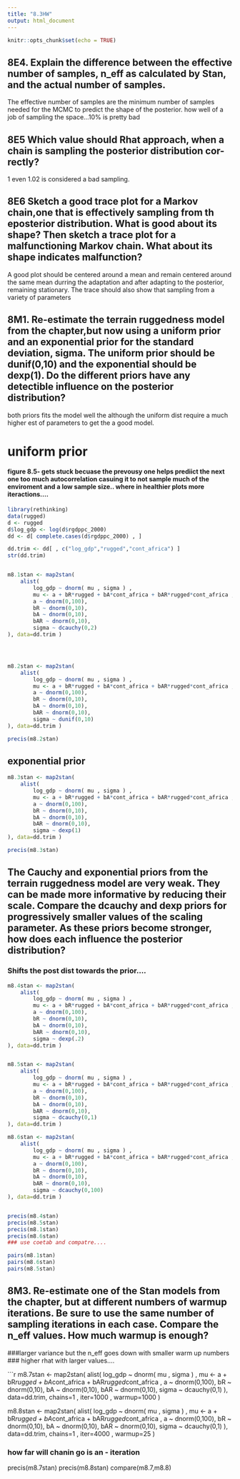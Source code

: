 ```yaml
---
title: "8.3HW"
output: html_document
---
```


```r
knitr::opts_chunk$set(echo = TRUE)
```

## 8E4. Explain the difference between the effective number of samples, n_eff as calculated by Stan, and the actual number of samples.

The effective number of samples are the minimum number of samples needed for the MCMC to predict the shape of the posterior. how well of a job of sampling the space...10% is pretty bad


## 8E5 Which value should Rhat approach, when a chain is sampling the posterior distribution cor- rectly?

1 even 1.02 is considered a bad sampling. 

## 8E6 Sketch a good trace plot for a Markov chain,one that is effectively sampling from th eposterior distribution. What is good about its shape? Then sketch a trace plot for a malfunctioning Markov chain. What about its shape indicates malfunction?

A good plot should be centered around a mean and remain centered around the same mean durring the adaptation and after adapting to the posterior, remaining stationary. The trace should also show that sampling from a variety of parameters 

## 8M1. Re-estimate the terrain ruggedness model from the chapter,but now using a uniform prior and an exponential prior for the standard deviation, sigma. The uniform prior should be dunif(0,10) and the exponential should be dexp(1). Do the different priors have any detectible influence on the posterior distribution?


both priors fits the model well the although the uniform dist require a much higher est of parameters to get the a good model.


# uniform prior
#### figure 8.5- gets stuck becuase the prevousy one helps prediict the next one too much autocorrelation casuing it to not sample much of the enviroment and a low sample size.. where in healthier plots more iteractions....

```r
library(rethinking)
data(rugged)
d <- rugged
d$log_gdp <- log(d$rgdppc_2000)
dd <- d[ complete.cases(d$rgdppc_2000) , ]

dd.trim <- dd[ , c("log_gdp","rugged","cont_africa") ]
str(dd.trim)


m8.1stan <- map2stan(
    alist(
        log_gdp ~ dnorm( mu , sigma ) ,
        mu <- a + bR*rugged + bA*cont_africa + bAR*rugged*cont_africa ,
        a ~ dnorm(0,100),
        bR ~ dnorm(0,10),
        bA ~ dnorm(0,10),
        bAR ~ dnorm(0,10),
        sigma ~ dcauchy(0,2)
), data=dd.trim )




m8.2stan <- map2stan(
    alist(
        log_gdp ~ dnorm( mu , sigma ) ,
        mu <- a + bR*rugged + bA*cont_africa + bAR*rugged*cont_africa ,
        a ~ dnorm(0,100),
        bR ~ dnorm(0,10),
        bA ~ dnorm(0,10),
        bAR ~ dnorm(0,10),
        sigma ~ dunif(0,10)
), data=dd.trim )

precis(m8.2stan)
```

## exponential prior


```r
m8.3stan <- map2stan(
    alist(
        log_gdp ~ dnorm( mu , sigma ) ,
        mu <- a + bR*rugged + bA*cont_africa + bAR*rugged*cont_africa ,
        a ~ dnorm(0,100),
        bR ~ dnorm(0,10),
        bA ~ dnorm(0,10),
        bAR ~ dnorm(0,10),
        sigma ~ dexp(1)
), data=dd.trim )

precis(m8.3stan)
```

## The Cauchy and exponential priors from the terrain ruggedness model are very weak. They can be made more informative by reducing their scale. Compare the dcauchy and dexp priors for progressively smaller values of the scaling parameter. As these priors become stronger, how does each influence the posterior distribution?

### Shifts the post dist towards the prior....

```r

m8.4stan <- map2stan(
    alist(
        log_gdp ~ dnorm( mu , sigma ) ,
        mu <- a + bR*rugged + bA*cont_africa + bAR*rugged*cont_africa ,
        a ~ dnorm(0,100),
        bR ~ dnorm(0,10),
        bA ~ dnorm(0,10),
        bAR ~ dnorm(0,10),
        sigma ~ dexp(.2)
), data=dd.trim )


m8.5stan <- map2stan(
    alist(
        log_gdp ~ dnorm( mu , sigma ) ,
        mu <- a + bR*rugged + bA*cont_africa + bAR*rugged*cont_africa ,
        a ~ dnorm(0,100),
        bR ~ dnorm(0,10),
        bA ~ dnorm(0,10),
        bAR ~ dnorm(0,10),
        sigma ~ dcauchy(0,1)
), data=dd.trim )

m8.6stan <- map2stan(
    alist(
        log_gdp ~ dnorm( mu , sigma ) ,
        mu <- a + bR*rugged + bA*cont_africa + bAR*rugged*cont_africa ,
        a ~ dnorm(0,100),
        bR ~ dnorm(0,10),
        bA ~ dnorm(0,10),
        bAR ~ dnorm(0,10),
        sigma ~ dcauchy(0,100)
), data=dd.trim )


precis(m8.4stan)
precis(m8.5stan)
precis(m8.1stan)
precis(m8.6stan)
### use coetab and compatre....

pairs(m8.1stan)
pairs(m8.6stan)
pairs(m8.5stan)
```

## 8M3. Re-estimate one of the Stan models from the chapter, but at different numbers of warmup iterations. Be sure to use the same number of sampling iterations in each case. Compare the n_eff values. How much warmup is enough?

###larger variance but the n_eff goes down with smaller warm up numbers
### higher rhat with larger values....

```r

m8.7stan <- map2stan(
    alist(
        log_gdp ~ dnorm( mu , sigma ) ,
        mu <- a + bR*rugged + bA*cont_africa + bAR*rugged*cont_africa ,
        a ~ dnorm(0,100),
        bR ~ dnorm(0,10),
        bA ~ dnorm(0,10),
        bAR ~ dnorm(0,10),
        sigma ~ dcauchy(0,1)
), data=dd.trim, chains=1 , iter=1000 , warmup=1000 ) 



m8.8stan <- map2stan(
    alist(
        log_gdp ~ dnorm( mu , sigma ) ,
        mu <- a + bR*rugged + bA*cont_africa + bAR*rugged*cont_africa ,
        a ~ dnorm(0,100),
        bR ~ dnorm(0,10),
        bA ~ dnorm(0,10),
        bAR ~ dnorm(0,10),
        sigma ~ dcauchy(0,1)
), data=dd.trim, chains=1 , iter=4000 , warmup=25 ) 


### how far will chanin go is an - iteration 

precis(m8.7stan)
precis(m8.8stan)
compare(m8.7,m8.8)
